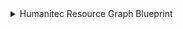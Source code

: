 <details>
<summary> Humanitec Resource Graph Blueprint</summary>


```json showLineNumbers

{
  "identifier": "humanitecResourceGraph",
  "description": "Humanitec Resource Graph",
  "title": "Resource Graph",
  "icon": "Microservice",
  "schema": {
    "properties": {},
    "required": []
  },
  "mirrorProperties": {},
  "calculationProperties": {},
  "aggregationProperties": {},
  "relations": {
    "humanitecResourceGraph": {
      "title": "Resource Graph",
      "target": "humanitecResourceGraph",
      "required": false,
      "many": true
    }
  }
}
```
</details>
